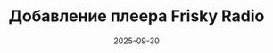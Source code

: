 ---
title: "Добавление плеера Frisky Radio"
date: 2025-09-30
tags: ["lunatina", "astro", "player"]
content: |
  Бро, сегодня ты вывел плеер Frisky Radio в Лунатину! 🎶  
  - Обновили `content.config.ts`, добавив `musicUrl`.  
  - В `first-post.mdx` прописали `musicUrl: "http://stream.friskyradio.com:8000/frisky_mp3_low"`.  
  - Создали `Sidebar.astro`:
    ```astro
    ---
    export interface Props {
      musicUrl?: string;
    }

    const { musicUrl } = Astro.props;
    ---
    <aside class="container mx-auto py-8">
      {musicUrl && (
        <div class="p-4 bg-gradient-to-br from-emerald-50 to-purple-50 dark:from-emerald-900 dark:to-purple-900 rounded-lg shadow-sm">
          <h3 class="text-lg font-semibold text-gray-900 dark:text-white mb-2">Frisky Radio</h3>
          <audio controls src={musicUrl} class="w-full"></audio>
        </div>
      )}
    </aside>
    ```
  - Подключили в `blog/[...slug].astro`.  
  Победа! 🚀
---